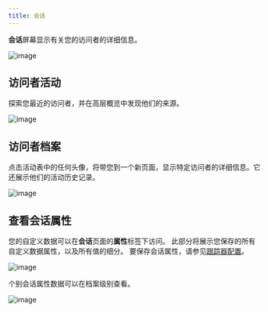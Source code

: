```yaml
---
title: 会话
---
```


**会话**屏幕显示有关您的访问者的详细信息。

![image](/images/docs/v2/sessions-chart.png)

## 访问者活动

探索您最近的访问者，并在高层概览中发现他们的来源。

![image](/images/docs/v2/sessions-activity.png)

## 访问者档案

点击活动表中的任何头像，将带您到一个新页面，显示特定访问者的详细信息。它还展示他们的活动历史记录。

![image](/images/docs/v2/sessions-profile.png)

## 查看会话属性

您的自定义数据可以在**会话**页面的**属性**标签下访问。
此部分将展示您保存的所有自定义数据属性，以及所有值的细分。
要保存会话属性，请参见[跟踪器配置](/docs/tracker-functions#session-data)。

![image](/images/docs/v2/sessions-properties.png)

个别会话属性数据可以在档案级别查看。

![image](/images/docs/v2/sessions-activity-properties.png)